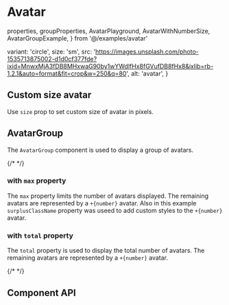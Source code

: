 # Avatar

  properties,
  groupProperties,
  AvatarPlayground,
  AvatarWithNumberSize,
  AvatarGroupExample,
} from '@/examples/avatar'

  variant: 'circle',
  size: 'sm',
  src: 'https://images.unsplash.com/photo-1535713875002-d1d0cf377fde?ixid=MnwxMjA3fDB8MHxwaG90by1wYWdlfHx8fGVufDB8fHx8&ixlib=rb-1.2.1&auto=format&fit=crop&w=250&q=80',
  alt: 'avatar',
}

<AvatarPlayground />

## Custom size avatar

Use `size` prop to set custom size of avatar in pixels. <br/>

<AvatarWithNumberSize />

## AvatarGroup

The `AvatarGroup` component is used to display a group of avatars.

{/* <AvatarGroupExample size={40} /> */}

### with `max` property

The `max` property limits the number of avatars displayed. The remaining avatars are represented by a `+{number}` avatar.
Also in this example `surplusClassName` property was useed to add custom styles to the `+{number}` avatar.

<AvatarGroupExample max={3} surplusClassName='!bg-error' />

### with `total` property

The `total` property is used to display the total number
of avatars. The remaining avatars are represented by a `+{number}` avatar.

{/* <AvatarGroupExample total={325} /> */}

## Component API

<PropsTable
  properties={properties}
  name='Avatar'
  description='Avatar component props.'
/>

<PropsTable
  properties={groupProperties}
  name='AvatarGroup'
  description='AvatarGroup component props.'
/>
